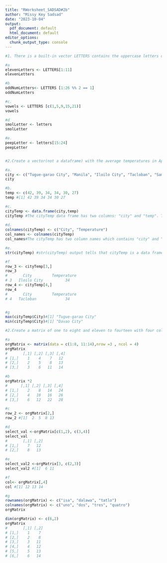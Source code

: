 ```yaml
---
title: "RWorksheet_SADSAD#2b"
author: "Missy Key Sadsad"
date: "2023-10-04"
output:
  pdf_document: default
  html_document: default
editor_options: 
  chunk_output_type: console
---
```


```r
#1. There is a built-in vector LETTERS contains the uppercase letters of the alphabet and letters which contains the lowercase letters of the alphabet.

#a
elevenLetters <- LETTERS[1:11]
elevenLetters

#b 
oddNumLetters<- LETTERS [1:26 %% 2 == 1]
oddNumLetters

#c. 
vowels <- LETTERS [c(1,5,9,15,21)] 
vowels

#d
smolLetter <- letters
smolLetter

#e. 
peepLetter <- letters[15:24]
peepLetter


#2.Create a vector(not a dataframe) with the average temperatures in April for Tugue-garao City, Manila, Iloilo City, Tacloban, Samal Island, and Davao City. The average temperatures in Celcius are 42, 39, 34, 34, 30, and 27 degrees.

#a. 
city <- c("Tugue-garao City", "Manila", "Iloilo City", "Tacloban", "Samal Island", "Davao City")
city

#b. 
temp <- c(42, 39, 34, 34, 30, 27)
temp #[1] 42 39 34 34 30 27

#c. 
cityTemp <- data.frame(city,temp)
cityTemp #The cityTemp data frame has two columns: "city" and "temp". The "city" column contains the city names, and the "temp" column contains the corresponding temperature values.
 
#d.
colnames(cityTemp) <- c("City", "Temperature")
col_names <- colnames(cityTemp) 
col_names#The cityTemp has two column names which contains "city" and "temperature", and the result is that the two column names was change into "City" and "Temperature".

#e. 
str(cityTemp) #str(cityTemp) output tells that cityTemp is a data frame with two columns:"City" and "Temperature", and it provides information about the data types contained in each column.

#f  
row_3 <- cityTemp[3,]
row_3
#       City         Temperature
# 3   Iloilo City          34
row_4 <- cityTemp[4,]
row_4
#       City         Temperature
# 4   Tacloban             34


#g
max(cityTemp$City)#[1] "Tugue-garao City"
min(cityTemp$City)#[1] "Davao City"

#2.Create a matrix of one to eight and eleven to fourteen with four columns and three rows.

#a
orgMatrix <- matrix(data = c(1:8, 11:14),nrow =3 , ncol = 4)
orgMatrix
#       [,1] [,2] [,3] [,4]
# [1,]    1    4    7   12
# [2,]    2    5    8   13
# [3,]    3    6   11   14

#b
orgMatrix *2
#      [,1] [,2] [,3] [,4]
# [1,]    2    8   14   24
# [2,]    4   10   16   26
# [3,]    6   12   22   28

#c
row_2 <- orgMatrix[2,]
row_2 #[1]  2  5  8 13

#d
select_val <-orgMatrix[c(1,2), c(3,4)] 
select_val  
#       [,1] [,2]
# [1,]    7   12
# [2,]    8   13

#e 
select_val2 <-orgMatrix[3, c(2,3)]
select_val2 #[1]  6 11

#f
col<- orgMatrix[,4]
col #[1] 12 13 14

#g
rownames(orgMatrix) <- c("isa", "dalawa", "tatlo")
colnames(orgMatrix) <- c("uno", "dos", "tres", "quatro")
orgMatrix

dim(orgMatrix) <- c(6,2)
orgMatrix
#       [,1] [,2]
# [1,]    1    7
# [2,]    2    8
# [3,]    3   11
# [4,]    4   12
# [5,]    5   13
# [6,]    6   14
  
```
  